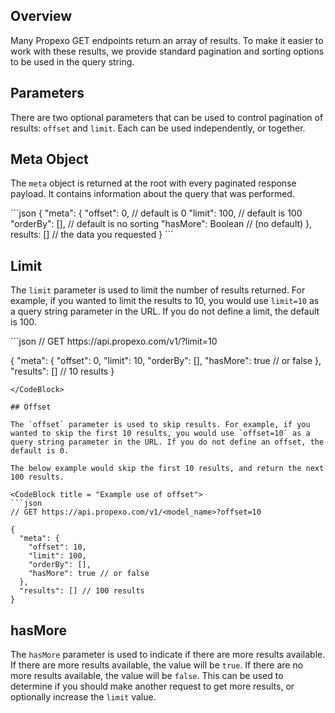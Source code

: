 
## Overview

Many Propexo GET endpoints return an array of results. To make it easier to work with these results, we provide standard pagination and sorting options to be used in the query string.

## Parameters 

There are two optional parameters that can be used to control pagination of results: `offset` and `limit`. Each can be used independently, or together.

## Meta Object

The `meta` object is returned at the root with every paginated response payload. It contains information about the query that was performed.

<CodeBlock title = "Example meta object">
```json 
{
  "meta": {
    "offset": 0, // default is 0
    "limit": 100, // default is 100
    "orderBy": [], // default is no sorting
    "hasMore": Boolean // (no default)
  },
  results: [] // the data you requested
}
```
</CodeBlock>

## Limit

The `limit` parameter is used to limit the number of results returned. For example, if you wanted to limit the results to 10, you would use `limit=10` as a query string parameter in the URL. If you do not define a limit, the default is 100.

<CodeBlock title = "Example use of limit">
```json 
// GET https://api.propexo.com/v1/<model_name>?limit=10

{
  "meta": {
    "offset": 0,
    "limit": 10,
    "orderBy": [],
    "hasMore": true // or false
  },
  "results": [] // 10 results
}
```
</CodeBlock>

## Offset

The `offset` parameter is used to skip results. For example, if you wanted to skip the first 10 results, you would use `offset=10` as a query string parameter in the URL. If you do not define an offset, the default is 0.

The below example would skip the first 10 results, and return the next 100 results.

<CodeBlock title = "Example use of offset">
```json 
// GET https://api.propexo.com/v1/<model_name>?offset=10

{
  "meta": {
    "offset": 10,
    "limit": 100,
    "orderBy": [],
    "hasMore": true // or false
  },
  "results": [] // 100 results
}
```
</CodeBlock>

## hasMore

The `hasMore` parameter is used to indicate if there are more results available. If there are more results available, the value will be `true`. If there are no more results available, the value will be `false`. This can be used to determine if you should make another request to get more results, or optionally increase the `limit` value.